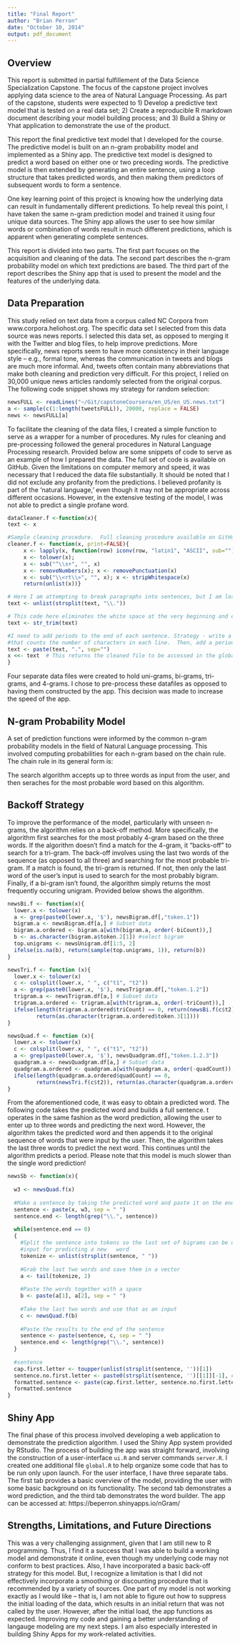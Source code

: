 ```yaml
---
title: "Final Report"
author: "Brian Perron"
date: "October 10, 2014"
output: pdf_document
---
```



## Overview

This report is submitted in partial fulfillement of the Data Science Specialization Capstone.  The focus of the capstone project involves applying data science to the area of Natural Language Processing.  As part of the capstone, students were expected to  1) Develop a predictive text model that is tested on a real data set; 2) Create a reproducible R markdown document describing your model building process; and 3) Build a Shiny or Yhat application to demonstrate the use of the product. 

This report the final predictive text model that I developed for the course.  The predictive model is built on an n-gram probability model and implemented as a Shiny app.  The predictive text model is designed to predict a word based on either one or two preceding words.  The predictive model is then extended by generating an entire sentence, using a loop structure that takes predicted words, and then making them predictors of subsequent words to form a sentence.  

One key learning point of this project is knowing how the underlying data can result in fundamentally different predictions.  To help reveal this point, I have taken the same n-gram prediction model and trained it using four unique data sources.  The Shiny app allows the user to see how similar words or combination of words result in much different predictions, which is apparent when generating complete sentences.  

This report is divided into two parts.  The first part focuses on the acquisition and cleaning of the data.  The second part describes the n-gram probability model on which text predictions are based.  The third part of the report describes the Shiny app that is used to present the model and the features of the underlying data.  

## Data Preparation

This study relied on text data from a corpus called NC Corpora from www.corpora.heliohost.org.  The specific data set I selected from this data source was news reports.  I selected this data set, as opposed to merging it with the Twitter and blog files, to help improve predictions.  More specifically, news reports seem to have more consistency in their language style -- e.g., formal tone, whereas the communication in tweets and blogs are much more informal.  And, tweets often contain many abbreviations that make both cleaning and prediction very difficult.  For this project, I relied on 30,000 unique news articles randomly selected from the original corpus. The following code snippet shows my strategy for random selection:

```r
newsFULL <- readLines("~/Git/capstoneCoursera/en_US/en_US.news.txt")
a <- sample(c(1:length(tweetsFULL)), 20000, replace = FALSE)
news <- newsFULL[a]
```

To facilitate the cleaning of the data files, I created a simple function to serve as a wrapper for a number of procedures.  My rules for cleaning and pre-processing followed the general procedures in Natural Language Processing research.  Provided below are some snippets of code to serve as an example of how I prepared the data.  The full set of code is available on GitHub.  Given the limitations on computer memory and speed, it was necessary that I reduced the data file substantially.  It should be noted that I did not exclude any profanity from the predictions.  I believed profanity is part of the 'natural language,' even though it may not be appropriate across different occasions.  However, in the extensive testing of the model, I was not able to predict a single profane word.  

```r
dataCleaner.f <-function(x){
text <- x

#Sample cleaning procedure.  Full cleaning procedure available on GitHub repository
cleaner.f <- function(x, print=FALSE){
     x <- lapply(x, function(row) iconv(row, "latin1", "ASCII", sub="")) 
     x <- tolower(x); 
     x <- sub("^\\s+", "", x) 
     x <- removeNumbers(x); x <- removePunctuation(x)
     x <- sub("\\<rt\\>", "", x); x <- stripWhitespace(x)
     return(unlist(x))}

# Here I am attempting to break paragraphs into sentences, but I am losing the fullstop.  
text <- unlist(strsplit(text, "\\.")) 

# This code here eliminates the white space at the very beginning and end of the sentence.  
text <- str_trim(text)

#I need to add periods to the end of each sentence. Strategy - write a function
#that counts the number of characters in each line.  Then, add a period to the nchar+1 position.  
text <- paste(text, ".", sep="")
x <<- text  # This returns the cleaned file to be accessed in the global environment.  
}

```
Four separate data files were created to hold uni-grams, bi-grams, tri-grams, and 4-grams.  I chose to pre-process these datafiles as opposed to having them constructed by the app.  This decision was made to increase the speed of the app.   

## N-gram Probability Model

A set of prediction functions were informed by the common n-gram probability models in the field of Natural Language processing.  This involved computing probabilities for each n-gram based on the chain rule.  The chain rule in its general form is:

\begin{equation*}
          P(w_{n}|w_{n-1}) = \frac{C(w_{n-1} w_{n})}{C(w_{n-1})}
\end{equation*}

The search algorithm accepts up to three words as input from the user, and then seraches for the most probable word based on this algorithm.    

## Backoff Strategy
To improve the performance of the model, particularly with unseen n-grams, the algorithm relies on a back-off method.  More specifically, the algorithm first searches for the most probably 4-gram based on the three words.  If the algorithm doesn't find a match for the 4-gram, it "backs-off" to search for a tri-gram.  The back-off involves using the last two words of the sequence (as opposed to all three) and searching for the most probable tri-gram.  If a match is found, the tri-gram is returned.  If not, then only the last word of the user's input is used to search for the most probably bigram.  Finally, if a bi-gram isn't found, the algorithm simply returns the most frequently occuring unigram.  Provided below shows the algorithm.  

```r

newsBi.f <- function(x){
  lower.x <- tolower(x)
  a <- grep(paste0(lower.x, '$'), newsBigram.df[,"token.1"]) 
  bigram.a <- newsBigram.df[a,] # Subset data
  bigram.a.ordered <- bigram.a[with(bigram.a, order(-biCount)),]
  b <- as.character(bigram.a$token.2[1]) #select bigram
  top.unigrams <- newsUnigram.df[1:5, 2]
  ifelse(is.na(b), return(sample(top.unigrams, 1)), return(b))
}

newsTri.f <- function (x){
  lower.x <- tolower(x)
  c <- colsplit(lower.x, " ", c("t1", "t2"))  
  a <- grep(paste0(lower.x, '$'), newsTrigram.df[,"token.1.2"])       
  trigram.a <- newsTrigram.df[a,] # Subset data
  trigram.a.ordered <- trigram.a[with(trigram.a, order(-triCount)),]
  ifelse(length(trigram.a.ordered$triCount) == 0, return(newsBi.f(c$t2)), 
         return(as.character(trigram.a.ordered$token.3[1])))
}

newsQuad.f <- function (x){
  lower.x <- tolower(x)
  c <- colsplit(lower.x, " ", c("t1", "t2"))
  a <- grep(paste0(lower.x, '$'), newsQuadgram.df[,"token.1.2.3"]) 
  quadgram.a <- newsQuadgram.df[a,] # Subset data
  quadgram.a.ordered <- quadgram.a[with(quadgram.a, order(-quadCount)),]
  ifelse(length(quadgram.a.ordered$quadCount) == 0, 
         return(newsTri.f(c$t2)), return(as.character(quadgram.a.ordered$token.4[1])))
}
```

From the aforementioned code, it was easy to obtain a predicted word.  The following code takes the predicted word and builds a full sentence.  t operates in the same fashion as the word prediction, allowing the user to enter up to three words and predicting the next word. However, the algorithm takes the predicted word and then appends it to the original sequence of words that were input by the user. Then, the algorithm takes the last three words to predict the next word. This continues until the algorithm predicts a period. Please note that this model is much slower than the single word prediction! 

```r
newsSb <- function(x){
  
  w3 <- newsQuad.f(x)
  
  #Make a sentence by taking the predicted word and paste it on the end of the sentence
  sentence <- paste(x, w3, sep = " ")
  sentence.end <- length(grep("\\.", sentence))
  
  while(sentence.end == 0)
  {
    #Split the sentence into tokens so the last set of bigrams can be used as the 
    #input for predicting a new   word        
    tokenize <- unlist(strsplit(sentence, " "))
    
    #Grab the last two words and save them in a vector 
    a <- tail(tokenize, 2)
    
    #Paste the words together with a space
    b <- paste(a[1], a[2], sep = " ")
    
    #Take the last two words and use that as an input
    c <- newsQuad.f(b)
    
    #Paste the results to the end of the sentence
    sentence <- paste(sentence, c, sep = " ")
    sentence.end <- length(grep("\\.", sentence))   
  }
  
  #sentence
  cap.first.letter <- toupper(unlist(strsplit(sentence, ''))[1])    
  sentence.no.first.letter <- paste0(strsplit(sentence, '')[[1]][-1], collapse='')
  formatted.sentence <- paste(cap.first.letter, sentence.no.first.letter, sep = '')
  formatted.sentence
}

```
## Shiny App

The final phase of this process involved developing a web application to demonstrate the prediction algorithm.  I used the Shiny App system provided by RStudio.  The process of building the app was straight forward, involving the construction of a user-interface ```ui.R``` and server commands ```server.R```.  I created one additional file ```global.R``` to help organize some code that has to be run only upon launch.  For the user interface, I have three separate tabs.  The first tab provides a basic overview of the model, providing the user with some basic background on its functionality.  The second tab demonstrates a word prediction, and the third tab demonstrates the word builder.  The app can be accessed at: https://beperron.shinyapps.io/nGram/

## Strengths, Limitations, and Future Directions

This was a very challenging assignment, given that I am still new to R programming.  Thus, I find it a success that I was able to build a working model and demonstrate it online, even though my underlying code may not conform to best practices.  Also, I have incorporated a basic back-off strategy for this model.  But, I recognize a limitation is that I did not effectively incorporate a smoothing or discounting procedure that is recommended by a variety of sources.  One part of my model is not working exactly as I would like -- that is, I am not able to figure out how to suppress the initial loading of the data, which results in an initial return that was not called by the user.  However, after the initial load, the app functions as expected.  Improving my code and gaining a better understanding of langauge modeling are my next steps.  I am also especially interested in building Shiny Apps for my work-related activities.  


